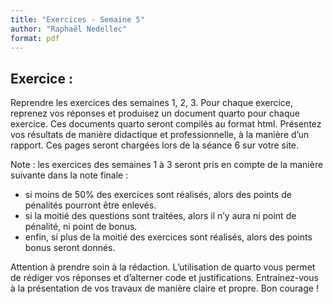 ```yaml
---
title: "Exercices - Semaine 5"
author: "Raphaël Nedellec"
format: pdf
---
```


## Exercice :

Reprendre les exercices des semaines 1, 2, 3. Pour chaque exercice, reprenez vos réponses et produisez un document quarto pour chaque exercice. Ces documents quarto seront compilés au format html. Présentez vos résultats de manière didactique et professionnelle, à la manière d'un rapport. Ces pages seront chargées lors de la séance 6 sur votre site.

Note : les exercices des semaines 1 à 3 seront pris en compte de la manière suivante dans la note finale :

- si moins de 50% des exercices sont réalisés, alors des points de pénalités pourront être enlevés.
- si la moitié des questions sont traitées, alors il n'y aura ni point de pénalité, ni point de bonus.
- enfin, si plus de la moitié des exercices sont réalisés, alors des points bonus seront donnés.

Attention à prendre soin à la rédaction. L'utilisation de quarto vous permet de rédiger vos réponses et d'alterner code et justifications. Entrainez-vous à la présentation de vos travaux de manière claire et propre. Bon courage !

